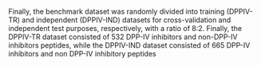 Finally, the benchmark dataset was randomly divided into training (DPPIV-TR) and independent (DPPIV-IND) datasets for cross-validation and independent test purposes, respectively, with a ratio of 8:2. Finally, the DPPIV-TR dataset consisted of 532 DPP-IV inhibitors and non-DPP-IV inhibitors peptides, while the DPPIV-IND dataset consisted of 665 DPP-IV inhibitors and non DPP-IV inhibitory peptides
